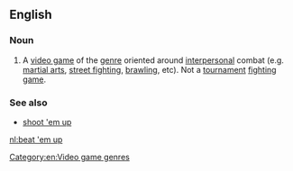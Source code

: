 ==English==

===Noun===
{{en-noun|head=[[beat]] [['em]] [[up]]}}

# {{label|en|video games}} A [[video game]] of the [[genre]] oriented around [[interpersonal]] combat (e.g. [[martial arts]], [[street fighting]], [[brawling]], etc). Not a [[tournament]] [[fighting game]].

===See also===
* [[shoot 'em up]]

[[Category:en:Video game genres]]

[[nl:beat 'em up]]